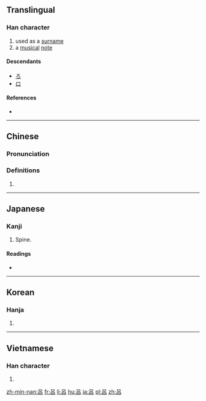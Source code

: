 {{also|吕|呂}}
==Translingual==

===Han character===
{{Han char|rn=30|rad=口|as=04|sn=7|four=60600|canj=RHR|ids=⿳口丿口}}

# used as a [[surname]]
# a [[musical]] [[note]]

====Descendants====
* [[ろ]]
* [[ロ]]

====References====
* {{Han ref|kx=0181.030|dkj=03386|dj=0398.080|hdz=10577.120|uh=5442|ud=21570|bh=A766|bd=42854}}

----

==Chinese==
{{zh-forms|s=吕}}

===Pronunciation===
{{zh-pron
|m=lǚ
|c=leoi5
|mn=Lū
|mc=
|oc=y
|ma=
|cat=pn,n
}}

===Definitions===
{{zh-hanzi}}

# {{rfdef|lang=zh}}

----

==Japanese==

===Kanji===
{{ja-kanji|grade=c|rs=口04}}

# Spine.

====Readings====
* {{ja-readings|goon=[[ろ]] (ro)|kanon=[[りょ]] (ryo)|kun=[[せぼね]] (sebone)}}

----

==Korean==

===Hanja===
{{ko-hanja|hangeul=려|rv=ryeo|mr=ryŏ}}

# {{defn|lang=ko|sort=口04}}

----

==Vietnamese==

===Han character===
{{vi-hantu|[[lữ]], [[lã]], [[lả]], [[lỡ]], [[lử]], [[lữa]], [[rả]], [[rứa]], [[trả]], [[trở]], [[lớ]], [[lở]]|rs=口04}}

# {{defn|lang=vi|sort=口04}}

[[zh-min-nan:呂]]
[[fr:呂]]
[[li:呂]]
[[hu:呂]]
[[ja:呂]]
[[pl:呂]]
[[zh:呂]]